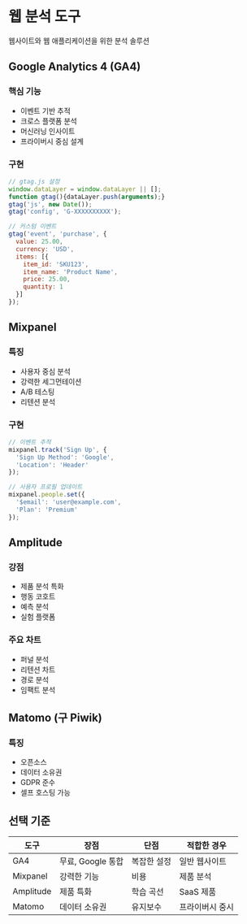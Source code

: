 # 웹 분석 도구

웹사이트와 웹 애플리케이션을 위한 분석 솔루션

## Google Analytics 4 (GA4)

### 핵심 기능
- 이벤트 기반 추적
- 크로스 플랫폼 분석
- 머신러닝 인사이트
- 프라이버시 중심 설계

### 구현
```javascript
// gtag.js 설정
window.dataLayer = window.dataLayer || [];
function gtag(){dataLayer.push(arguments);}
gtag('js', new Date());
gtag('config', 'G-XXXXXXXXXX');

// 커스텀 이벤트
gtag('event', 'purchase', {
  value: 25.00,
  currency: 'USD',
  items: [{
    item_id: 'SKU123',
    item_name: 'Product Name',
    price: 25.00,
    quantity: 1
  }]
});
```

## Mixpanel

### 특징
- 사용자 중심 분석
- 강력한 세그먼테이션
- A/B 테스팅
- 리텐션 분석

### 구현
```javascript
// 이벤트 추적
mixpanel.track('Sign Up', {
  'Sign Up Method': 'Google',
  'Location': 'Header'
});

// 사용자 프로필 업데이트
mixpanel.people.set({
  '$email': 'user@example.com',
  'Plan': 'Premium'
});
```

## Amplitude

### 강점
- 제품 분석 특화
- 행동 코호트
- 예측 분석
- 실험 플랫폼

### 주요 차트
- 퍼널 분석
- 리텐션 차트
- 경로 분석
- 임팩트 분석

## Matomo (구 Piwik)

### 특징
- 오픈소스
- 데이터 소유권
- GDPR 준수
- 셀프 호스팅 가능

## 선택 기준

| 도구 | 장점 | 단점 | 적합한 경우 |
|------|------|------|------------|
| GA4 | 무료, Google 통합 | 복잡한 설정 | 일반 웹사이트 |
| Mixpanel | 강력한 기능 | 비용 | 제품 분석 |
| Amplitude | 제품 특화 | 학습 곡선 | SaaS 제품 |
| Matomo | 데이터 소유권 | 유지보수 | 프라이버시 중시 |